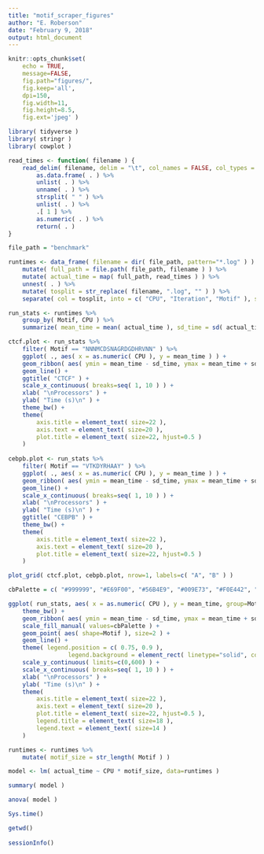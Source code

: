 ```yaml
---
title: "motif_scraper_figures"
author: "E. Roberson"
date: "February 9, 2018"
output: html_document
---
```


```r
knitr::opts_chunk$set(
	echo = TRUE,
	message=FALSE,
	fig.path="figures/",
	fig.keep='all',
	dpi=150,
	fig.width=11,
	fig.height=8.5,
	fig.ext='jpeg' )
```

```r
library( tidyverse )
library( stringr )
library( cowplot )
```

```r
read_times <- function( filename ) {
	read_delim( filename, delim = "\t", col_names = FALSE, col_types = 'c', skip =15 ) %>%
		as.data.frame( . ) %>%
		unlist( . ) %>%
		unname( . ) %>%
		strsplit( " " ) %>%
		unlist( . ) %>%
		.[ 1 ] %>%
		as.numeric( . ) %>%
		return( . )
}
```

```r
file_path = "benchmark"

runtimes <- data_frame( filename = dir( file_path, pattern="*.log" ) ) %>%
	mutate( full_path = file.path( file_path, filename ) ) %>%
	mutate( actual_time = map( full_path, read_times ) ) %>%
	unnest( . ) %>%
	mutate( tosplit = str_replace( filename, ".log", "" ) ) %>%
	separate( col = tosplit, into = c( "CPU", "Iteration", "Motif" ), sep = "_" )
```

```r
run_stats <- runtimes %>%
	group_by( Motif, CPU ) %>%
	summarize( mean_time = mean( actual_time ), sd_time = sd( actual_time ) )
```

```r
ctcf.plot <- run_stats %>%
	filter( Motif == "NNNMCDSNAGRDGDHRVNN" ) %>%
	ggplot( ., aes( x = as.numeric( CPU ), y = mean_time ) ) +
	geom_ribbon( aes( ymin = mean_time - sd_time, ymax = mean_time + sd_time ), fill="#999999" ) +
	geom_line() +
	ggtitle( "CTCF" ) +
	scale_x_continuous( breaks=seq( 1, 10 ) ) +
	xlab( "\nProcessors" ) +
	ylab( "Time (s)\n" ) +
	theme_bw() +
	theme(
		axis.title = element_text( size=22 ),
		axis.text = element_text( size=20 ),
		plot.title = element_text( size=22, hjust=0.5 )
	)
	
cebpb.plot <- run_stats %>%
	filter( Motif == "VTKDYRHAAY" ) %>%
	ggplot( ., aes( x = as.numeric( CPU ), y = mean_time ) ) +
	geom_ribbon( aes( ymin = mean_time - sd_time, ymax = mean_time + sd_time ), fill="#999999" ) +
	geom_line() +
	scale_x_continuous( breaks=seq( 1, 10 ) ) +
	xlab( "\nProcessors" ) +
	ylab( "Time (s)\n" ) +
	ggtitle( "CEBPB" ) +
	theme_bw() +
	theme(
		axis.title = element_text( size=22 ),
		axis.text = element_text( size=20 ),
		plot.title = element_text( size=22, hjust=0.5 )
	)

plot_grid( ctcf.plot, cebpb.plot, nrow=1, labels=c( "A", "B" ) )
```

```r
cbPalette = c( "#999999", "#E69F00", "#56B4E9", "#009E73", "#F0E442", "#0072B2", "#D55E00", "#CC79A7" )

ggplot( run_stats, aes( x = as.numeric( CPU ), y = mean_time, group=Motif, fill=Motif ) ) +
	theme_bw() +
	geom_ribbon( aes( ymin = mean_time - sd_time, ymax = mean_time + sd_time ) ) +
	scale_fill_manual( values=cbPalette ) +
	geom_point( aes( shape=Motif ), size=2 ) +
	geom_line() +
	theme( legend.position = c( 0.75, 0.9 ),
				 legend.background = element_rect( linetype="solid", colour="black" ) ) +
	scale_y_continuous( limits=c(0,600) ) +
	scale_x_continuous( breaks=seq( 1, 10 ) ) +
	xlab( "\nProcessors" ) +
	ylab( "Time (s)\n" ) +
	theme(
		axis.title = element_text( size=22 ),
		axis.text = element_text( size=20 ),
		plot.title = element_text( size=22, hjust=0.5 ),
		legend.title = element_text( size=18 ),
		legend.text = element_text( size=14 )
	)
```

```r
runtimes <- runtimes %>%
	mutate( motif_size = str_length( Motif ) )

model <- lm( actual_time ~ CPU * motif_size, data=runtimes )

summary( model )

anova( model )
```

```r
Sys.time()

getwd()
  
sessionInfo()
```
